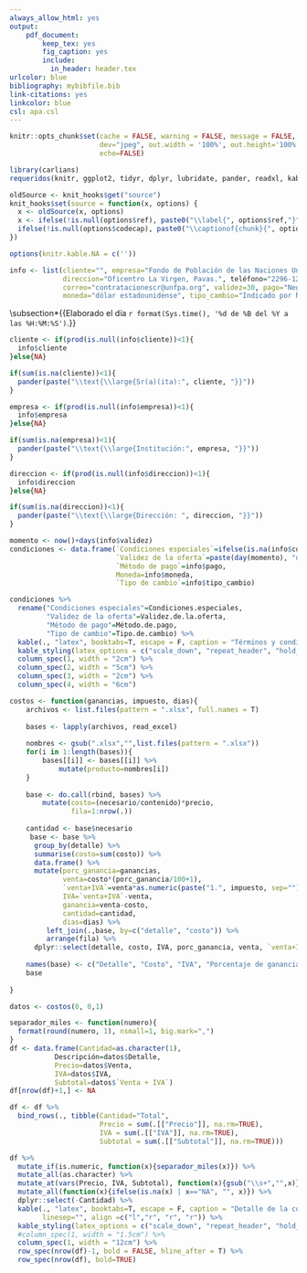 ```yaml
---
always_allow_html: yes
output: 
    pdf_document:
        keep_tex: yes
        fig_caption: yes
        include:
          in_header: header.tex
urlcolor: blue
bibliography: mybibfile.bib
link-citations: yes
linkcolor: blue
csl: apa.csl
---
```


\pagenumbering{gobble}
\cleardoublepage

\newpage

```r
knitr::opts_chunk$set(cache = FALSE, warning = FALSE, message = FALSE, dpi=1000,
                      dev="jpeg", out.width = '100%', out.height='100%', fig.pos="!h",
                      echo=FALSE)

library(carlians)
requeridos(knitr, ggplot2, tidyr, dplyr, lubridate, pander, readxl, kableExtra)

oldSource <- knit_hooks$get("source")
knit_hooks$set(source = function(x, options) {
  x <- oldSource(x, options)
  x <- ifelse(!is.null(options$ref), paste0("\\label{", options$ref,"}", x), x)
  ifelse(!is.null(options$codecap), paste0("\\captionof{chunk}{", options$codecap,"}", x), x)
})

options(knitr.kable.NA = c(''))
```

```r
info <- list(cliente="", empresa="Fondo de Población de las Naciones Unidas (UNFPA Costa Rica)", 
             direccion="Oficentro La Virgen, Pavas.", teléfono="2296-1265", 
             correo="contratacionescr@unfpa.org", validez=30, pago="Negociable, pagos parciales del equivalente en colones en fechas indicadas.", condiciones_especiales="",
             moneda="dólar estadounidense", tipo_cambio="Indicado por Naciones Unidas al firmar el contrato.")
```

\positiontextbox[]{1cm}{2.5cm}{\huge{\textbf{\textcolor{white}{Stefani Matarrita Muñoz}}}}

\positiontextbox[]{1cm}{3.25cm}{\Large{\textbf{\textcolor{white}{Analista de datos}}}}

\positiontextbox[]{12.5cm}{1.5cm}{\LARGE{\textbf{\textcolor{white}{Propuesta económica}}}}

\subsection*{\Large{Elaborado el día `r format(Sys.time(), '%d de %B del %Y a las %H:%M:%S')`.}}

\subsection*{\Large{Presupuesto para:}}

```r
cliente <- if(prod(is.null(info$cliente))<1){
  info$cliente
}else{NA}
```

```r
if(sum(is.na(cliente))<1){
  pander(paste("\\text{\\large{Sr(a)(ita):", cliente, "}}"))
}
```


```r
empresa <- if(prod(is.null(info$empresa))<1){
  info$empresa
}else{NA}
```

```r
if(sum(is.na(empresa))<1){
  pander(paste("\\text{\\large{Institución:", empresa, "}}"))
}
```


```r
direccion <- if(prod(is.null(info$direccion))<1){
  info$direccion
}else{NA}
```

```r
if(sum(is.na(direccion))<1){
  pander(paste("\\text{\\large{Dirección: ", direccion, "}}"))
}
```

\text{\large{Teléfono: `r info$teléfono` | Correo electrónico: `r info$correo`}}

```r
momento <- now()+days(info$validez)
condiciones <- data.frame(`Condiciones especiales`=ifelse(is.na(info$condiciones_especiales), "Ninguna", info$condiciones_especiales),
                          `Validez de la oferta`=paste(day(momento), "de", month(momento, label = TRUE, abbr=FALSE), "del", year(momento), "a las", paste(hour(momento),":",minute(momento), ":", round(second(momento),0), sep="")),
                          `Método de pago`=info$pago,
                          Moneda=info$moneda,
                          `Tipo de cambio`=info$tipo_cambio)

condiciones %>% 
  rename("Condiciones especiales"=Condiciones.especiales,
         "Validez de la oferta"=Validez.de.la.oferta,
         "Método de pago"=Método.de.pago,
         "Tipo de cambio"=Tipo.de.cambio) %>% 
  kable(., "latex", booktabs=T, escape = F, caption = "Términos y condiciones", linesep="") %>% 
  kable_styling(latex_options = c("scale_down", "repeat_header", "hold_position"), repeat_header_text = "(cont.)", full_width = T, font_size = 9) %>% 
  column_spec(1, width = "2cm") %>% 
  column_spec(2, width = "5cm") %>% 
  column_spec(3, width = "2cm") %>% 
  column_spec(4, width = "6cm")
```

```r
costos <- function(ganancias, impuesto, dias){
    archivos <- list.files(pattern = ".xlsx", full.names = T)
    
    bases <- lapply(archivos, read_excel)
    
    nombres <- gsub(".xlsx","",list.files(pattern = ".xlsx"))
    for(i in 1:length(bases)){
        bases[[i]] <- bases[[i]] %>% 
            mutate(producto=nombres[i])
    }
    
    base <- do.call(rbind, bases) %>% 
        mutate(costo=(necesario/contenido)*precio,
               fila=1:nrow(.))
    
    cantidad <- base$necesario
     base <- base %>% 
      group_by(detalle) %>% 
      summarise(costo=sum(costo)) %>% 
      data.frame() %>% 
      mutate(porc_ganancia=ganancias,
             venta=costo*(porc_ganancia/100+1),
             `venta+IVA`=venta*as.numeric(paste("1.", impuesto, sep="")),
             IVA=`venta+IVA`-venta,
             ganancia=venta-costo,
             cantidad=cantidad,
             dias=dias) %>% 
         left_join(.,base, by=c("detalle", "costo")) %>% 
         arrange(fila) %>%
      dplyr::select(detalle, costo, IVA, porc_ganancia, venta, `venta+IVA`, ganancia, cantidad, dias)
    
    names(base) <- c("Detalle", "Costo", "IVA", "Porcentaje de ganancia", "Venta", "Venta + IVA", "Ganancia", "cantidad", "dias")
    base
   
}

datos <- costos(0, 0,1)
```

```r
separador_miles <- function(numero){
  format(round(numero, 1), nsmall=1, big.mark=",")
}
df <- data.frame(Cantidad=as.character(1), 
           Descripción=datos$Detalle,
           Precio=datos$Venta,
           IVA=datos$IVA,
           Subtotal=datos$`Venta + IVA`) 
df[nrow(df)+1,] <- NA

df <- df %>% 
  bind_rows(., tibble(Cantidad="Total",
                      Precio = sum(.[["Precio"]], na.rm=TRUE),
                      IVA = sum(.[["IVA"]], na.rm=TRUE),
                      Subtotal = sum(.[["Subtotal"]], na.rm=TRUE)))

df %>% 
  mutate_if(is.numeric, function(x){separador_miles(x)}) %>% 
  mutate_all(as.character) %>% 
  mutate_at(vars(Precio, IVA, Subtotal), function(x){gsub("\\s+","",x)}) %>% 
  mutate_all(function(x){ifelse(is.na(x) | x=="NA", "", x)}) %>% 
  dplyr::select(-Cantidad) %>% 
  kable(., "latex", booktabs=T, escape = F, caption = "Detalle de la cotización", 
        linesep="", align =c("l","r", "r", "r")) %>% 
  kable_styling(latex_options = c("scale_down", "repeat_header", "hold_position"), repeat_header_text = "(cont.)", full_width = T, font_size = 9) %>% 
  #column_spec(1, width = "1.5cm") %>% 
  column_spec(1, width = "12cm") %>% 
  row_spec(nrow(df)-1, bold = FALSE, hline_after = T) %>% 
  row_spec(nrow(df), bold=TRUE)
```

\text{\large{Gracias por su confianza.}}